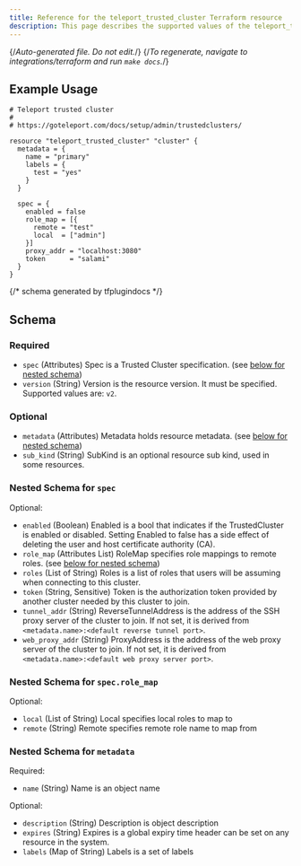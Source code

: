 ```yaml
---
title: Reference for the teleport_trusted_cluster Terraform resource
description: This page describes the supported values of the teleport_trusted_cluster resource of the Teleport Terraform provider.
---
```


{/*Auto-generated file. Do not edit.*/}
{/*To regenerate, navigate to integrations/terraform and run `make docs`.*/}



## Example Usage

```hcl
# Teleport trusted cluster
#
# https://goteleport.com/docs/setup/admin/trustedclusters/

resource "teleport_trusted_cluster" "cluster" {
  metadata = {
    name = "primary"
    labels = {
      test = "yes"
    }
  }

  spec = {
    enabled = false
    role_map = [{
      remote = "test"
      local  = ["admin"]
    }]
    proxy_addr = "localhost:3080"
    token      = "salami"
  }
}
```

{/*  schema generated by tfplugindocs */}
## Schema

### Required

- `spec` (Attributes) Spec is a Trusted Cluster specification. (see [below for nested schema](#nested-schema-for-spec))
- `version` (String) Version is the resource version. It must be specified. Supported values are: `v2`.

### Optional

- `metadata` (Attributes) Metadata holds resource metadata. (see [below for nested schema](#nested-schema-for-metadata))
- `sub_kind` (String) SubKind is an optional resource sub kind, used in some resources.

### Nested Schema for `spec`

Optional:

- `enabled` (Boolean) Enabled is a bool that indicates if the TrustedCluster is enabled or disabled. Setting Enabled to false has a side effect of deleting the user and host certificate authority (CA).
- `role_map` (Attributes List) RoleMap specifies role mappings to remote roles. (see [below for nested schema](#nested-schema-for-specrole_map))
- `roles` (List of String) Roles is a list of roles that users will be assuming when connecting to this cluster.
- `token` (String, Sensitive) Token is the authorization token provided by another cluster needed by this cluster to join.
- `tunnel_addr` (String) ReverseTunnelAddress is the address of the SSH proxy server of the cluster to join. If not set, it is derived from `<metadata.name>:<default reverse tunnel port>`.
- `web_proxy_addr` (String) ProxyAddress is the address of the web proxy server of the cluster to join. If not set, it is derived from `<metadata.name>:<default web proxy server port>`.

### Nested Schema for `spec.role_map`

Optional:

- `local` (List of String) Local specifies local roles to map to
- `remote` (String) Remote specifies remote role name to map from



### Nested Schema for `metadata`

Required:

- `name` (String) Name is an object name

Optional:

- `description` (String) Description is object description
- `expires` (String) Expires is a global expiry time header can be set on any resource in the system.
- `labels` (Map of String) Labels is a set of labels

